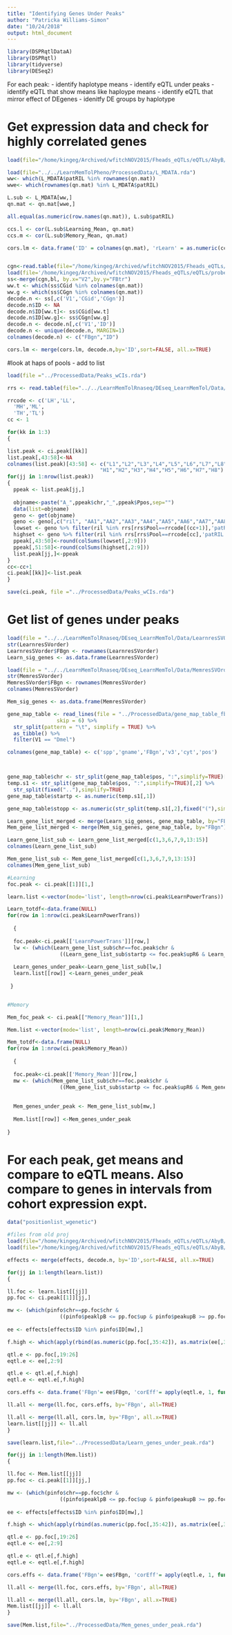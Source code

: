 ```yaml
---
title: "Identifying Genes Under Peaks"
author: "Patricka Williams-Simon"
date: "10/24/2018"
output: html_document
---
```


```r
library(DSPRqtlDataA)
library(DSPRqtl)
library(tidyverse)
library(DESeq2)

```

For each peak:
 - identify haplotype means
 - identify eQTL under peaks
 - identify eQTL that show means like haploype means
 - identify eQTL that mirror effect of DEgenes
 - idenitfy DE groups by haplotype

# Get expression data and check for highly correlated genes

```r

load(file="/home/kingeg/Archived/wfitchNOV2015/Fheads_eQTLs/eQTLs/AbyB/Analysis/NewRMA/QTLmapping/Final_EXPR_MAT.rda")

load(file="../../LearnMemTolPheno/ProcessedData/L_MDATA.rda")
ww<- which(L_MDATA$patRIL %in% rownames(qn.mat))
wwe<- which(rownames(qn.mat) %in% L_MDATA$patRIL)

L.sub <- L_MDATA[ww,]
qn.mat <- qn.mat[wwe,]

all.equal(as.numeric(row.names(qn.mat)), L.sub$patRIL)

ccs.l <- cor(L.sub$Learning_Mean, qn.mat)
ccs.m <- cor(L.sub$Memory_Mean, qn.mat)

cors.lm <- data.frame('ID' = colnames(qn.mat), 'rLearn' = as.numeric(ccs.l), 'rMem' = as.numeric(ccs.m), stringsAsFactors=FALSE)


cgn<-read.table(file="/home/kingeg/Archived/wfitchNOV2015/Fheads_eQTLs/eQTLs/AbyB/Analysis/NewRMA/QTLmapping/fbgn_fbtr_fbpp_fb_2012_02.tsv",header=FALSE,stringsAsFactors=FALSE,sep="\t",fill=TRUE)
load(file='/home/kingeg/Archived/wfitchNOV2015/Fheads_eQTLs/eQTLs/probes/CDS/completeCDS.rda')
ss<-merge(cgn,bl, by.x="V2",by.y="FBtr")
ww.t <- which(ss$CGid %in% colnames(qn.mat))
ww.g <- which(ss$CGgn %in% colnames(qn.mat))
decode.n <- ss[,c('V1','CGid','CGgn')]
decode.n$ID <- NA
decode.n$ID[ww.t]<- ss$CGid[ww.t]
decode.n$ID[ww.g]<- ss$CGgn[ww.g]
decode.n <- decode.n[,c('V1','ID')]
decode.n <- unique(decode.n, MARGIN=1)
colnames(decode.n) <- c("FBgn","ID")

cors.lm <- merge(cors.lm, decode.n,by='ID',sort=FALSE, all.x=TRUE)

```

#look at haps of pools - add to list

```r
load(file ="../ProcessedData/Peaks_wCIs.rda")

rrs <- read.table(file="../../LearnMemTolRnaseq/DEseq_LearnMemTol/Data/RILs_in_pools.txt", sep="\t", stringsAsFactors = FALSE, header=TRUE)

rrcode <- c('LH','LL',
  'MH','ML',
  'TH','TL')
cc <- 1

for(kk in 1:3)
{

list.peak <- ci.peak[[kk]]
list.peak[,43:58]<-NA
colnames(list.peak)[43:58] <- c("L1","L2","L3","L4","L5","L6","L7","L8",
                              "H1","H2","H3","H4","H5","H6","H7","H8")
for(jj in 1:nrow(list.peak))
{
  ppeak <- list.peak[jj,]
  
  objname<-paste("A_",ppeak$chr,"_",ppeak$Ppos,sep="")
  data(list=objname)
  geno <- get(objname)
  geno <- geno[,c("ril", "AA1","AA2","AA3","AA4","AA5","AA6","AA7","AA8")]
  lowset <- geno %>% filter(ril %in% rrs[rrs$Pool==rrcode[(cc+1)],'patRIL'])
  highset <- geno %>% filter(ril %in% rrs[rrs$Pool==rrcode[cc],'patRIL'])
  ppeak[,43:50]<-round(colSums(lowset[,2:9]))
  ppeak[,51:58]<-round(colSums(highset[,2:9]))
  list.peak[jj,]<-ppeak
}
cc<-cc+1
ci.peak[[kk]]<-list.peak
}

save(ci.peak, file ="../ProcessedData/Peaks_wCIs.rda")

```

# Get list of genes under peaks

```r
load(file = "../../LearnMemTolRnaseq/DEseq_LearnMemTol/Data/LearnresSVOrder.Rda")
str(LearnresSVorder)
LearnresSVorder$FBgn <- rownames(LearnresSVorder)
Learn_sig_genes <- as.data.frame(LearnresSVorder)

load(file = "../../LearnMemTolRnaseq/DEseq_LearnMemTol/Data/MemresSVOrder.Rda")
str(MemresSVorder)
MemresSVorder$FBgn <- rownames(MemresSVorder)
colnames(MemresSVorder)

Mem_sig_genes <- as.data.frame(MemresSVorder)

gene_map_table <- read_lines(file = "../ProcessedData/gene_map_table_fb_2018_04.tsv",
                skip = 6) %>% 
  str_split(pattern = "\t", simplify = TRUE) %>% 
  as_tibble() %>% 
  filter(V1 == "Dmel")

colnames(gene_map_table) <- c('spp','gname','FBgn','v3','cyt','pos')



gene_map_table$chr <- str_split(gene_map_table$pos, ":",simplify=TRUE)[,1]
temp.s1 <- str_split(gene_map_table$pos, ":",simplify=TRUE)[,2] %>% 
  str_split(fixed(".."),simplify=TRUE)
gene_map_table$startp <- as.numeric(temp.s1[,1])

gene_map_table$stopp <- as.numeric(str_split(temp.s1[,2],fixed("("),simplify = TRUE)[,1])

Learn_gene_list_merged <- merge(Learn_sig_genes, gene_map_table, by="FBgn")
Mem_gene_list_merged <- merge(Mem_sig_genes, gene_map_table, by="FBgn")

Learn_gene_list_sub <- Learn_gene_list_merged[c(1,3,6,7,9,13:15)]
colnames(Learn_gene_list_sub)

Mem_gene_list_sub <- Mem_gene_list_merged[c(1,3,6,7,9,13:15)]
colnames(Mem_gene_list_sub)

#Learning
foc.peak <- ci.peak[[1]][1,]

learn.list <-vector(mode='list', length=nrow(ci.peak$LearnPowerTrans))

Learn_totdf<-data.frame(NULL)
for(row in 1:nrow(ci.peak$LearnPowerTrans)) 
  
  {
  
  foc.peak<-ci.peak[['LearnPowerTrans']][row,]
  lw <- (which(Learn_gene_list_sub$chr==foc.peak$chr & 
                 ((Learn_gene_list_sub$startp <= foc.peak$upR6 & Learn_gene_list_sub$stopp >= foc.peak$lpR6))))  
  
  Learn_genes_under_peak<-Learn_gene_list_sub[lw,]
  learn.list[[row]] <-Learn_genes_under_peak
  
 }


#Memory 

Mem_foc_peak <- ci.peak[["Memory_Mean"]][1,]

Mem.list <-vector(mode='list', length=nrow(ci.peak$Memory_Mean))

Mem_totdf<-data.frame(NULL)
for(row in 1:nrow(ci.peak$Memory_Mean)) 
  
  {
  
  foc.peak<-ci.peak[['Memory_Mean']][row,]
  mw <- (which(Mem_gene_list_sub$chr==foc.peak$chr & 
                 ((Mem_gene_list_sub$startp <= foc.peak$upR6 & Mem_gene_list_sub$stopp >= foc.peak$lpR6))))  
  
 
  Mem_genes_under_peak <- Mem_gene_list_sub[mw,]
  
  Mem.list[[row]] <-Mem_genes_under_peak
  
}

```



# For each peak, get means and compare to eQTL means. Also compare to genes in intervals from cohort expression expt.

```r
data("positionlist_wgenetic")

#files from old proj
load(file="/home/kingeg/Archived/wfitchNOV2015/Fheads_eQTLs/eQTLs/AbyB/Analysis/NewRMA/QTLmapping/goodpeaksinfo_matrix.rda")
load(file="/home/kingeg/Archived/wfitchNOV2015/Fheads_eQTLs/eQTLs/AbyB/Analysis/NewRMA/QTLmapping/means_wcorrected.rda")

effects <- merge(effects, decode.n, by='ID',sort=FALSE, all.x=TRUE)

for(jj in 1:length(learn.list))
{

ll.foc <- learn.list[[jj]]
pp.foc <- ci.peak[[1]][jj,]

mw <- (which(pinfo$chr==pp.foc$chr & 
                 ((pinfo$peaklpB <= pp.foc$up & pinfo$peakupB >= pp.foc$lp))))  
  
ee <- effects[effects$ID %in% pinfo$ID[mw],]

f.high <- which(apply(rbind(as.numeric(pp.foc[,35:42]), as.matrix(ee[,34:41])),2, min) > 4)

qtl.e <- pp.foc[,19:26]
eqtl.e <- ee[,2:9]

qtl.e <- qtl.e[,f.high]
eqtl.e <- eqtl.e[,f.high]

cors.effs <- data.frame('FBgn'= ee$FBgn, 'corEff'= apply(eqtl.e, 1, function(x) cor(x,as.numeric(qtl.e))), stringsAsFactors = FALSE)

ll.all <- merge(ll.foc, cors.effs, by='FBgn', all=TRUE)

ll.all <- merge(ll.all, cors.lm, by='FBgn', all.x=TRUE)
learn.list[[jj]] <- ll.all
}

save(learn.list,file="../ProcessedData/Learn_genes_under_peak.rda")

for(jj in 1:length(Mem.list))
{

ll.foc <- Mem.list[[jj]]
pp.foc <- ci.peak[[1]][jj,]

mw <- (which(pinfo$chr==pp.foc$chr & 
                 ((pinfo$peaklpB <= pp.foc$up & pinfo$peakupB >= pp.foc$lp))))  
  
ee <- effects[effects$ID %in% pinfo$ID[mw],]

f.high <- which(apply(rbind(as.numeric(pp.foc[,35:42]), as.matrix(ee[,34:41])),2, min) > 4)

qtl.e <- pp.foc[,19:26]
eqtl.e <- ee[,2:9]

qtl.e <- qtl.e[,f.high]
eqtl.e <- eqtl.e[,f.high]

cors.effs <- data.frame('FBgn'= ee$FBgn, 'corEff'= apply(eqtl.e, 1, function(x) cor(x,as.numeric(qtl.e))), stringsAsFactors = FALSE)

ll.all <- merge(ll.foc, cors.effs, by='FBgn', all=TRUE)

ll.all <- merge(ll.all, cors.lm, by='FBgn', all.x=TRUE)
Mem.list[[jj]] <- ll.all
}

save(Mem.list,file="../ProcessedData/Mem_genes_under_peak.rda")

```

